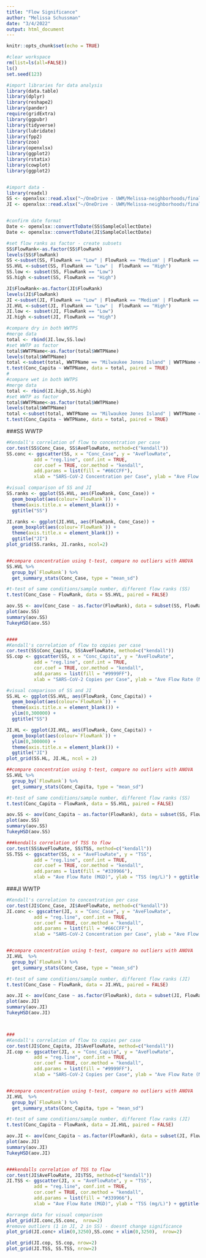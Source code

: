 ```yaml
---
title: "Flow Significance"
author: "Melissa Schussman"
date: "3/4/2022"
output: html_document
---
```


```r
knitr::opts_chunk$set(echo = TRUE)
```


```r
#clear workspace
rm(list=ls(all=FALSE))
ls()
set.seed(123)
```


```r
#import libraries for data analysis
library(data.table)
library(dplyr)
library(reshape2)
library(pander)
require(gridExtra)
library(ggpubr)
library(tidyverse)      
library(lubridate)      
library(fpp2)          
library(zoo)            
library(openxlsx)
library(ggplot2)
library(rstatix)
library(cowplot)
library(ggplot2)



```

```r

#import data - 
library(readxl)
SS <- openxlsx::read.xlsx("~/OneDrive - UWM/Melissa-neighborhoods/final thesis/travel time paper/JI.SS.all.xlsx", sheet = "SS flow", colNames = TRUE) 
JI <- openxlsx::read.xlsx("~/OneDrive - UWM/Melissa-neighborhoods/final thesis/travel time paper/JI.SS.all.xlsx", sheet = "JI flow", colNames = TRUE) 


#confirm date format
Date <- openxlsx::convertToDate(SS$SampleCollectDate)
Date <- openxlsx::convertToDate(JI$SampleCollectDate)

#set flow ranks as factor - create subsets
SS$FlowRank<-as.factor(SS$FlowRank)
levels(SS$FlowRank)
SS <-subset(SS, FlowRank == "Low" | FlowRank == "Medium" | FlowRank == "High")
SS.HVL <-subset(SS, FlowRank == "Low" |  FlowRank == "High")
SS.low <- subset(SS, FlowRank == "Low")
SS.high <-subset(SS, FlowRank == "High")

JI$FlowRank<-as.factor(JI$FlowRank)
levels(JI$FlowRank)
JI <-subset(JI, FlowRank == "Low" | FlowRank == "Medium" | FlowRank == "High")
JI.HVL <-subset(JI, FlowRank == "Low" |  FlowRank == "High")
JI.low <- subset(JI, FlowRank == "Low")
JI.high <-subset(JI, FlowRank == "High")

```
```r

#compare dry in both WWTPS
#merge data
total <- rbind(JI.low,SS.low)
#set WWTP as factor
total$WWTPName<-as.factor(total$WWTPName)
levels(total$WWTPName)
total <-subset(total, WWTPName == "Milwaukee Jones Island" | WWTPName == "Milwaukee South Shore")
t.test(Conc_Capita ~ WWTPName, data = total, paired = TRUE)
# 
#compare wet in both WWTPS
#merge data
total <- rbind(JI.high,SS.high)
#set WWTP as factor
total$WWTPName<-as.factor(total$WWTPName)
levels(total$WWTPName)
total <-subset(total, WWTPName == "Milwaukee Jones Island" | WWTPName == "Milwaukee South Shore")
t.test(Conc_Capita ~ WWTPName, data = total, paired = TRUE)

```
###SS WWTP
```r

#Kendall's correlation of flow to concentration per case
cor.test(SS$Conc_Case, SS$AveFlowRate, method=c("kendall"))
SS.conc <- ggscatter(SS, x = "Conc_Case", y = "AveFlowRate", 
          add = "reg.line", conf.int = TRUE, 
          cor.coef = TRUE, cor.method = "kendall",
          add.params = list(fill = "#66CCFF"),
          xlab = "SARS-CoV-2 Concentration per Case", ylab = "Ave Flow Rate (MGD)") + ggtitle("SS")

#visual comparison of SS and JI
SS.ranks <- ggplot(SS.HVL, aes(FlowRank, Conc_Case)) +
  geom_boxplot(aes(colour=`FlowRank`)) +
  theme(axis.title.x = element_blank()) +
  ggtitle("SS")

JI.ranks <- ggplot(JI.HVL, aes(FlowRank, Conc_Case)) +
  geom_boxplot(aes(colour=`FlowRank`)) +
  theme(axis.title.x = element_blank()) +
  ggtitle("JI")
plot_grid(SS.ranks, JI.ranks, ncol=2) 


##compare concentration using t-test, compare no outliers with ANOVA
SS.HVL %>%
  group_by(`FlowRank`) %>%
  get_summary_stats(Conc_Case, type = "mean_sd")

#t-test of same conditions/sample number, different flow ranks (SS)
t.test(Conc_Case ~ FlowRank, data = SS.HVL, paired = FALSE)

aov.SS <- aov(Conc_Case ~ as.factor(FlowRank), data = subset(SS, FlowRank %in% c("Low","Medium","High")))
plot(aov.SS)
summary(aov.SS)
TukeyHSD(aov.SS)


####
#Kendall's correlation of flow to copies per case
cor.test(SS$Conc_Capita, SS$AveFlowRate, method=c("kendall"))
SS.cop <- ggscatter(SS, x = "Conc_Capita", y = "AveFlowRate", 
          add = "reg.line", conf.int = TRUE, 
          cor.coef = TRUE, cor.method = "kendall",
          add.params = list(fill = "#9999FF"),
          xlab = "SARS-CoV-2 Copies per Case", ylab = "Ave Flow Rate (MGD)") + ggtitle("SS")

#visual comparison of SS and JI
SS.HL <- ggplot(SS.HVL, aes(FlowRank, Conc_Capita)) +
  geom_boxplot(aes(colour=`FlowRank`)) +
  theme(axis.title.x = element_blank()) +
  ylim(0,300000) + 
  ggtitle("SS")

JI.HL <- ggplot(JI.HVL, aes(FlowRank, Conc_Capita)) +
  geom_boxplot(aes(colour=`FlowRank`)) +
  ylim(0,300000) +
  theme(axis.title.x = element_blank()) +
  ggtitle("JI")
plot_grid(SS.HL, JI.HL, ncol = 2) 

##compare concentration using t-test, compare no outliers with ANOVA
SS.HVL %>%
  group_by(`FlowRank`) %>%
  get_summary_stats(Conc_Capita, type = "mean_sd")

#t-test of same conditions/sample number, different flow ranks (SS)
t.test(Conc_Capita ~ FlowRank, data = SS.HVL, paired = FALSE)

aov.SS <- aov(Conc_Capita ~ as.factor(FlowRank), data = subset(SS, FlowRank %in% c("Low","Medium","High")))
plot(aov.SS)
summary(aov.SS)
TukeyHSD(aov.SS)

###kendalls correlation of TSS to flow
cor.test(SS$AveFlowRate, SS$TSS, method=c("kendall"))
SS.TSS <- ggscatter(SS, x = "AveFlowRate", y = "TSS", 
          add = "reg.line", conf.int = TRUE, 
          cor.coef = TRUE, cor.method = "kendall",
          add.params = list(fill = "#339966"),
          xlab = "Ave Flow Rate (MGD)", ylab = "TSS (mg/L)") + ggtitle("SS")
```



###JI WWTP
```r
#Kendall's correlation to concentration per case 
cor.test(JI$Conc_Case, JI$AveFlowRate, method=c("kendall"))
JI.conc <- ggscatter(JI, x = "Conc_Case", y = "AveFlowRate", 
          add = "reg.line", conf.int = TRUE, 
          cor.coef = TRUE, cor.method = "kendall",
          add.params = list(fill = "#66CCFF"),
          xlab = "SARS-CoV-2 Concentration per Case", ylab = "Ave Flow Rate (MGD)") + ggtitle("JI")


##compare concentration using t-test, compare no outliers with ANOVA
JI.HVL  %>%
  group_by(`FlowRank`) %>%
  get_summary_stats(Conc_Case, type = "mean_sd")

#t-test of same conditions/sample number, different flow ranks (JI)
t.test(Conc_Case ~ FlowRank, data = JI.HVL, paired = FALSE)

aov.JI <- aov(Conc_Case ~ as.factor(FlowRank), data = subset(JI, FlowRank %in% c("Low","Medium","High")))
plot(aov.JI)
summary(aov.JI)
TukeyHSD(aov.JI)



###
#Kendall's correlation of flow to copies per case
cor.test(JI$Conc_Capita, JI$AveFlowRate, method=c("kendall"))
JI.cop <- ggscatter(JI, x = "Conc_Capita", y = "AveFlowRate", 
          add = "reg.line", conf.int = TRUE, 
          cor.coef = TRUE, cor.method = "kendall",
          add.params = list(fill = "#9999FF"),
          xlab = "SARS-CoV-2 Copies per Case", ylab = "Ave Flow Rate (MGD)") + ggtitle("JI")


##compare concentration using t-test, compare no outliers with ANOVA
JI.HVL  %>%
  group_by(`FlowRank`) %>%
  get_summary_stats(Conc_Capita, type = "mean_sd")

#t-test of same conditions/sample number, different flow ranks (JI)
t.test(Conc_Capita ~ FlowRank, data = JI.HVL, paired = FALSE)

aov.JI <- aov(Conc_Capita ~ as.factor(FlowRank), data = subset(JI, FlowRank %in% c("Low","Medium","High")))
plot(aov.JI)
summary(aov.JI)
TukeyHSD(aov.JI)


###kendalls correlation of TSS to flow
cor.test(JI$AveFlowRate, JI$TSS, method=c("kendall"))
JI.TSS <- ggscatter(JI, x = "AveFlowRate", y = "TSS", 
          add = "reg.line", conf.int = TRUE, 
          cor.coef = TRUE, cor.method = "kendall",
          add.params = list(fill = "#339966"),
          xlab = "Ave Flow Rate (MGD)", ylab = "TSS (mg/L)") + ggtitle("JI")
```


```r

#arrange data for visual comparison
plot_grid(JI.conc,SS.conc,  nrow=2)  
#remove outliers (1 in JI, 2 in SS) - doesnt change significance
plot_grid(JI.conc+ xlim(0,3250),SS.conc + xlim(0,3250),  nrow=2)  

plot_grid(JI.cop, SS.cop, nrow=2) 
plot_grid(JI.TSS, SS.TSS, nrow=2) 


```

